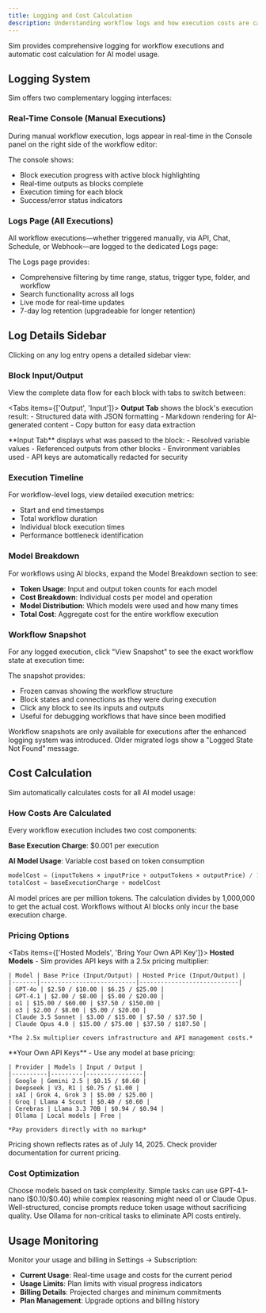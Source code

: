 ```yaml
---
title: Logging and Cost Calculation
description: Understanding workflow logs and how execution costs are calculated in Sim
---
```



Sim provides comprehensive logging for workflow executions and automatic cost calculation for AI model usage.

## Logging System

Sim offers two complementary logging interfaces:

### Real-Time Console (Manual Executions)

During manual workflow execution, logs appear in real-time in the Console panel on the right side of the workflow editor:

<ThemeImage
  lightSrc="/static/light/console-panel-light.png"
  darkSrc="/static/dark/console-panel-dark.png"
  alt="Real-time Console Panel"
  width={600}
  height={400}
/>

The console shows:
- Block execution progress with active block highlighting
- Real-time outputs as blocks complete
- Execution timing for each block
- Success/error status indicators

### Logs Page (All Executions)

All workflow executions—whether triggered manually, via API, Chat, Schedule, or Webhook—are logged to the dedicated Logs page:

<ThemeImage
  lightSrc="/static/light/logs-page-light.png"
  darkSrc="/static/dark/logs-page-dark.png"
  alt="Logs Page"
  width={600}
  height={400}
/>

The Logs page provides:
- Comprehensive filtering by time range, status, trigger type, folder, and workflow
- Search functionality across all logs
- Live mode for real-time updates
- 7-day log retention (upgradeable for longer retention)

## Log Details Sidebar

Clicking on any log entry opens a detailed sidebar view:

<ThemeImage
  lightSrc="/static/light/logs-sidebar-light.png"
  darkSrc="/static/dark/logs-sidebar-dark.png"
  alt="Logs Sidebar Details"
  width={600}
  height={400}
/>

### Block Input/Output

View the complete data flow for each block with tabs to switch between:

<Tabs items={['Output', 'Input']}>
  <Tab>
    **Output Tab** shows the block's execution result:
    - Structured data with JSON formatting
    - Markdown rendering for AI-generated content
    - Copy button for easy data extraction
  </Tab>
  
  <Tab>
    **Input Tab** displays what was passed to the block:
    - Resolved variable values
    - Referenced outputs from other blocks
    - Environment variables used
    - API keys are automatically redacted for security
  </Tab>
</Tabs>

### Execution Timeline

For workflow-level logs, view detailed execution metrics:
- Start and end timestamps
- Total workflow duration
- Individual block execution times
- Performance bottleneck identification

### Model Breakdown

For workflows using AI blocks, expand the Model Breakdown section to see:

<ThemeImage
  lightSrc="/static/light/model-breakdown-light.png"
  darkSrc="/static/dark/model-breakdown-dark.png"
  alt="Model Breakdown"
  width={600}
  height={400}
/>

- **Token Usage**: Input and output token counts for each model
- **Cost Breakdown**: Individual costs per model and operation
- **Model Distribution**: Which models were used and how many times
- **Total Cost**: Aggregate cost for the entire workflow execution

### Workflow Snapshot

For any logged execution, click "View Snapshot" to see the exact workflow state at execution time:

<ThemeImage
  lightSrc="/static/light/workflow-snapshot-light.png"
  darkSrc="/static/dark/workflow-snapshot-dark.png"
  alt="Workflow Snapshot"
  width={600}
  height={400}
/>

The snapshot provides:
- Frozen canvas showing the workflow structure
- Block states and connections as they were during execution
- Click any block to see its inputs and outputs
- Useful for debugging workflows that have since been modified

<Callout type="info">
  Workflow snapshots are only available for executions after the enhanced logging system was introduced. Older migrated logs show a "Logged State Not Found" message.
</Callout>

## Cost Calculation

Sim automatically calculates costs for all AI model usage:

### How Costs Are Calculated

Every workflow execution includes two cost components:

**Base Execution Charge**: $0.001 per execution

**AI Model Usage**: Variable cost based on token consumption
```javascript
modelCost = (inputTokens × inputPrice + outputTokens × outputPrice) / 1,000,000
totalCost = baseExecutionCharge + modelCost
```

<Callout type="info">
  AI model prices are per million tokens. The calculation divides by 1,000,000 to get the actual cost. Workflows without AI blocks only incur the base execution charge.
</Callout>

### Pricing Options

<Tabs items={['Hosted Models', 'Bring Your Own API Key']}>
  <Tab>
    **Hosted Models** - Sim provides API keys with a 2.5x pricing multiplier:
    
    | Model | Base Price (Input/Output) | Hosted Price (Input/Output) |
    |-------|---------------------------|----------------------------|
    | GPT-4o | $2.50 / $10.00 | $6.25 / $25.00 |
    | GPT-4.1 | $2.00 / $8.00 | $5.00 / $20.00 |
    | o1 | $15.00 / $60.00 | $37.50 / $150.00 |
    | o3 | $2.00 / $8.00 | $5.00 / $20.00 |
    | Claude 3.5 Sonnet | $3.00 / $15.00 | $7.50 / $37.50 |
    | Claude Opus 4.0 | $15.00 / $75.00 | $37.50 / $187.50 |
    
    *The 2.5x multiplier covers infrastructure and API management costs.*
  </Tab>
  
  <Tab>
    **Your Own API Keys** - Use any model at base pricing:
    
    | Provider | Models | Input / Output |
    |----------|---------|----------------|
    | Google | Gemini 2.5 | $0.15 / $0.60 |
    | Deepseek | V3, R1 | $0.75 / $1.00 |
    | xAI | Grok 4, Grok 3 | $5.00 / $25.00 |
    | Groq | Llama 4 Scout | $0.40 / $0.60 |
    | Cerebras | Llama 3.3 70B | $0.94 / $0.94 |
    | Ollama | Local models | Free |
    
    *Pay providers directly with no markup*
  </Tab>
</Tabs>

<Callout type="warning">
  Pricing shown reflects rates as of July 14, 2025. Check provider documentation for current pricing.
</Callout>

### Cost Optimization

<Accordions>
  <Accordion title="Model Selection">
    Choose models based on task complexity. Simple tasks can use GPT-4.1-nano ($0.10/$0.40) while complex reasoning might need o1 or Claude Opus.
  </Accordion>
  
  <Accordion title="Prompt Engineering">
    Well-structured, concise prompts reduce token usage without sacrificing quality.
  </Accordion>
  
  <Accordion title="Local Models">
    Use Ollama for non-critical tasks to eliminate API costs entirely.
  </Accordion>
</Accordions>

## Usage Monitoring

Monitor your usage and billing in Settings → Subscription:

- **Current Usage**: Real-time usage and costs for the current period
- **Usage Limits**: Plan limits with visual progress indicators
- **Billing Details**: Projected charges and minimum commitments
- **Plan Management**: Upgrade options and billing history
